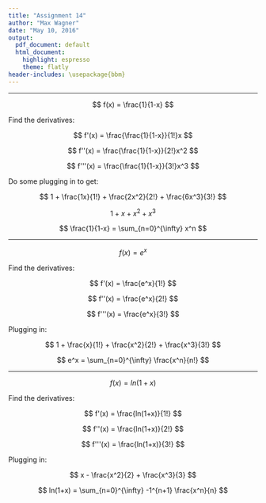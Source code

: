 ```yaml
---
title: "Assignment 14"
author: "Max Wagner"
date: "May 10, 2016"
output:
  pdf_document: default
  html_document:
    highlight: espresso
    theme: flatly
header-includes: \usepackage{bbm}
---
```

***

$$ f(x) = \frac{1}{1-x} $$

Find the derivatives:

$$ f'(x) = \frac{\frac{1}{1-x}}{1!}x $$

$$ f''(x) = \frac{\frac{1}{1-x}}{2!}x^2 $$

$$ f'''(x) = \frac{\frac{1}{1-x}}{3!}x^3 $$

Do some plugging in to get:

$$ 1 + \frac{1x}{1!} + \frac{2x^2}{2!} + \frac{6x^3}{3!} $$

$$ 1 + x + x^2 + x^3 $$

$$ \frac{1}{1-x} = \sum_{n=0}^{\infty} x^n $$

***

$$ f(x) = e^x $$

Find the derivatives:

$$ f'(x) = \frac{e^x}{1!} $$

$$ f''(x) = \frac{e^x}{2!} $$

$$ f'''(x) = \frac{e^x}{3!} $$

Plugging in:

$$ 1 + \frac{x}{1!} + \frac{x^2}{2!} + \frac{x^3}{3!} $$

$$ e^x = \sum_{n=0}^{\infty} \frac{x^n}{n!} $$

***

$$ f(x) = ln(1+x) $$

Find the derivatives:

$$ f'(x) = \frac{ln(1+x)}{1!} $$

$$ f''(x) = \frac{ln(1+x)}{2!} $$

$$ f'''(x) = \frac{ln(1+x)}{3!} $$

Plugging in:

$$ x - \frac{x^2}{2} + \frac{x^3}{3} $$

$$ ln(1+x) = \sum_{n=0}^{\infty} -1^{n+1} \frac{x^n}{n} $$
